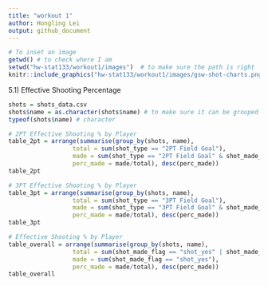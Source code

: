 ```yaml
---
title: "workout 1"
author: Hongling Lei
output: github_document
---
```


```r
# To inset an image
getwd() # to check where I am
setwd("hw-stat133/workout1/images")  # to make sure the path is right
knitr::include_graphics("hw-stat133/workout1/images/gsw-shot-charts.png")
```

5.1) Effective Shooting Percentage
```r
shots = shots_data.csv
shots$name = as.character(shots$name) # to make sure it can be grouped by
typeof(shots$name) # character

# 2PT Effective Shooting % by Player
table_2pt = arrange(summarise(group_by(shots, name),
                  total = sum(shot_type == "2PT Field Goal"),
                  made = sum(shot_type == "2PT Field Goal" & shot_made_flag == "shot_yes"),
                  perc_made = made/total), desc(perc_made))
table_2pt
```

```r
# 3PT Effective Shooting % by Player
table_3pt = arrange(summarise(group_by(shots, name),
                  total = sum(shot_type == "3PT Field Goal"),
                  made = sum(shot_type == "3PT Field Goal" & shot_made_flag == "shot_yes"),
                  perc_made = made/total), desc(perc_made))
table_3pt
```

```r
# Effective Shooting % by Player
table_overall = arrange(summarise(group_by(shots, name),
                  total = sum(shot_made_flag == "shot_yes" | shot_made_flag == "shot_no"),
                  made = sum(shot_made_flag == "shot_yes"),
                  perc_made = made/total), desc(perc_made))
table_overall
```

